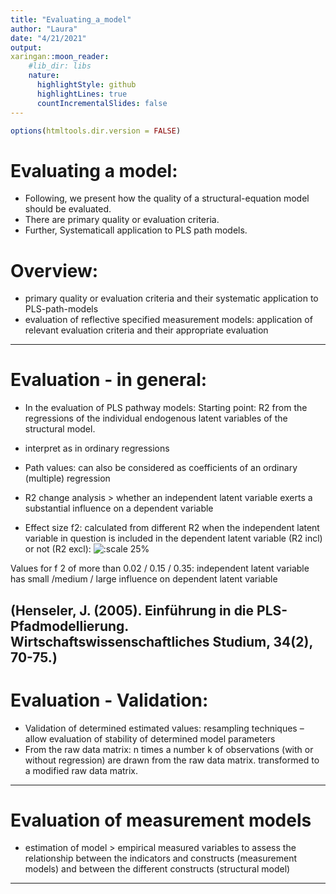 ```yaml
---
title: "Evaluating_a_model"
author: "Laura"
date: "4/21/2021"
output: 
xaringan::moon_reader:
    #lib_dir: libs
    nature:
      highlightStyle: github
      highlightLines: true
      countIncrementalSlides: false
---
```



```r
options(htmltools.dir.version = FALSE)
```

# Evaluating a model:
- Following, we present how the quality of a structural-equation model should be evaluated.
- There are primary quality or evaluation criteria.
- Further, Systematicall application to PLS path models.

# Overview:

- primary quality or evaluation criteria and their systematic application to PLS-path-models 
- evaluation of reflective specified measurement models: application of relevant evaluation criteria and their appropriate evaluation 


---

# Evaluation - in general:
- In the evaluation of PLS pathway models: Starting point: R2 from the regressions of the individual endogenous latent variables of the structural model.
- interpret as in ordinary regressions
- Path values: can also be considered as coefficients of an ordinary (multiple) regression

- R2 change analysis > whether an independent latent variable exerts a substantial influence on a dependent variable
- Effect size f2: calculated from different R2 when the independent latent variable in question is included in the dependent latent variable (R2 incl) or not (R2 excl): 
 ![:scale 25%](Figures/formula.png)

Values for f 2 of more than 0.02 / 0.15 / 0.35: independent latent variable has small /medium / large influence on dependent latent variable 



(Henseler, J. (2005). Einführung in die PLS-Pfadmodellierung. Wirtschaftswissenschaftliches Studium, 34(2), 70-75.)
---

# Evaluation - Validation:
- Validation of determined estimated values: resampling techniques
-- allow evaluation of stability of determined model parameters
- From the raw data matrix: n times a number k of observations (with or without regression) are drawn from the raw data matrix. transformed to a modified raw data matrix. 

---

# Evaluation of measurement models

- estimation of model > empirical measured variables to assess the relationship between the indicators and constructs (measurement models) and between the different constructs (structural model)

---

